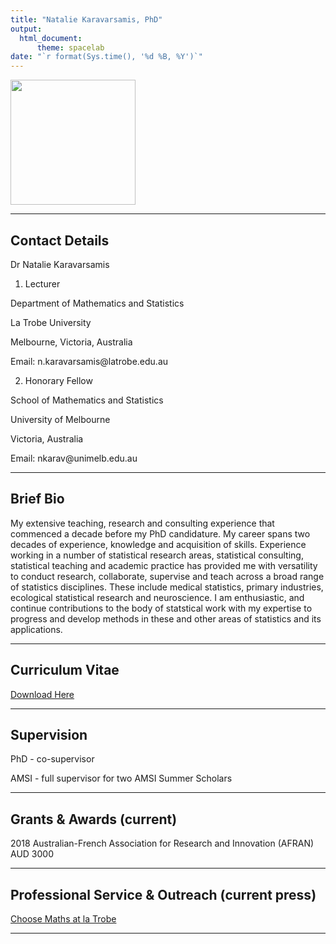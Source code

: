 ```yaml
---
title: "Natalie Karavarsamis, PhD"
output: 
  html_document:
      theme: spacelab
date: "`r format(Sys.time(), '%d %B, %Y')`"
---
```


[//]: # (<img src= "https://github.com/natalie-karavarsamis/natalie-karavarsamis.github.io/blob/master/Staff_pic.png?raw=true" style="width: 200px;"/>)

<img src= "https://github.com/natalie-karavarsamis/natalie-karavarsamis.github.io/blob/master/IMG_1726.jpg?raw=true" style="width: 200px;"/>

---

## Contact Details <br> 
Dr Natalie Karavarsamis 

1. Lecturer 

Department of Mathematics and Statistics 

La Trobe University 

Melbourne, Victoria, Australia 

Email: n.karavarsamis@latrobe.edu.au 


2. Honorary Fellow

School of Mathematics and Statistics

University of Melbourne

Victoria, Australia 

Email: nkarav@unimelb.edu.au

---

## Brief Bio
My extensive teaching, research and consulting experience that commenced a decade before my PhD candidature. My career spans two decades of experience, knowledge and acquisition of skills. Experience working in a number of statistical research areas, statistical consulting, statistical teaching and academic practice has provided me with versatility to conduct research, collaborate, supervise and teach across a broad range of statistics disciplines. These include medical statistics, primary industries, ecological statistical research and neuroscience. I am enthusiastic, and continue contributions to the body of statstical work with my expertise to progress and develop methods in these and other areas of statistics and its applications. 

---

## Curriculum Vitae

[Download Here](natalie-karavarsamis.github.io/natalie-karavarsamis-resume-V2.pdf)

---

## Supervision

PhD  - co-supervisor

AMSI - full supervisor for two AMSI Summer Scholars


---

## Grants & Awards (current)

2018 Australian-French Association for Research and Innovation (AFRAN) AUD 3000

---

## Professional Service & Outreach (current press)

[Choose Maths at la Trobe](natalie-karavarsamis.github.io/CHOOSEMATHS_comes_to_La_Trobe-Intranet.pdf)

---


